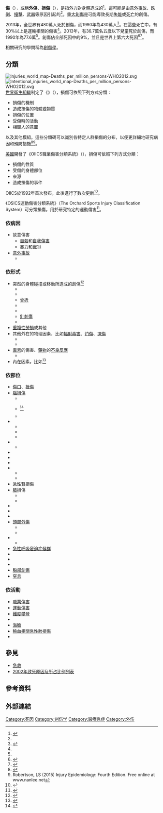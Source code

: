 {{Redirect2|損傷|名稱相近的法律用語|損害}}
{{NoteTA|G1=ME}}
{{medical}}
{{Infobox medical condition (new)
| name            = 創傷
| synonyms        =
| image           = Xraymachine.JPG
| alt             =
| caption         = 遭受創傷的病患接受[[膝部|膝部]]的[[醫學影像#X射線|X光檢查]]。
| pronounce       =
| field           =
| symptoms        =
| complications   =
| onset           =
| duration        =
| types           =
| causes          =
| risks           =
| diagnosis       =
| differential    =
| prevention      =
| treatment       =
| medication      =
| prognosis       =
| frequency       =
| deaths          =
}}
'''{{zy|創|chuāng|ㄔㄨㄤ}}傷'''（{{lang-en|Trauma}}），或稱'''外傷'''、'''損傷'''（{{lang-en|Injury}}），是指外力對[[身體|身體]]造成的{{le|傷害|Damage}}<ref name=NIH2014>{{cite web |url=https://www.nlm.nih.gov/medlineplus/woundsandinjuries.html |title=Wounds and Injuries: MedlinePlus |publisher=Nlm.nih.gov |accessdate=2015-07-20 |archive-date=2016-07-05 |archive-url=https://web.archive.org/web/20160705110549/https://www.nlm.nih.gov/medlineplus/woundsandinjuries.html |dead-url=no }}</ref>。這可能是由[[意外事故|意外事故]]、[[跌倒|跌倒]]、[[撞擊|撞擊]]、[[武器|武器]]等原因引起的<ref name=NIH2014/>。[[重大創傷|重大創傷]]是可能導致長期[[失能|失能]]或[[死亡|死亡]]的創傷。

2013年，全世界有480萬人死於創傷，而1990年為430萬人<ref name=GDB2013>{{cite journal|last1=GBD 2013 Mortality and Causes of Death|first1=Collaborators|title=Global, regional, and national age-sex specific all-cause and cause-specific mortality for 240 causes of death, 1990-2013: a systematic analysis for the Global Burden of Disease Study 2013|journal=Lancet|date=17 December 2014|pmid=25530442|doi=10.1016/S0140-6736(14)61682-2|pmc=4340604|volume=385|issue=9963|pages=117–71}}</ref>。在這些死亡中，有30%以上是運輸相關的傷害<ref name=GDB2013/>。2013年，有36.7萬名五歲以下兒童死於創傷，而1990年為77.6萬<ref name=GDB2013/>。創傷佔全部死因中的9%，並且是世界上第六大死因<ref>{{cite web|title=The top 10 causes of death|url=http://www.who.int/mediacentre/factsheets/fs310/en/index2.html|accessdate=24 May 2015|archive-date=2012-11-04|archive-url=https://web.archive.org/web/20121104134125/http://www.who.int/mediacentre/factsheets/fs310/en/index2.html|dead-url=no}}</ref><ref name=Stein2015>{{cite journal|vauthors=Stein DM, Santucci RA |title=An update on urotrauma|journal=Current Opinion in Urology|volume=25|issue=4|pages=323–30|date=July 2015|pmid=26049876|doi=10.1097/MOU.0000000000000184}}</ref>。

相關研究的學問稱為[[創傷學|創傷學]]。

== 分類 ==
[[File:Injuries_world_map-Deaths_per_million_persons-WHO2012.svg|thumb]]
[[File:Intentional_injuries_world_map-Deaths_per_million_persons-WHO2012.svg|thumb]]
[[世界衛生組織|世界衛生組織]]制定了《{{le|ICECI}}{{le|醫療分類|Medical classification|醫療分類碼}}》（{{lang|en|International Classification of External Causes of Injury}}），損傷可依照下列方式分類：
* 損傷的機制
* 造成損傷的物體或物質
* 損傷的位置
* 受傷時的活動
* 相關人的意圖
以及其他模組。這些分類碼可以識別各特定人群損傷的分布，以便更詳細地研究病因和預防措施<ref>{{cite web |url=http://www.who.int/classifications/icd/adaptations/iceci/en/ |title=International Classification of External Causes of Injury (ICECI) |publisher=[[World_Health_Organization|World Health Organization]] |accessdate=2014-03-24 |archive-date=2016-07-19 |archive-url=https://web.archive.org/web/20160719013456/http://www.who.int/classifications/icd/adaptations/iceci/en/ |dead-url=no }}</ref><ref>Robertson, LS (2015) Injury Epidemiology: Fourth Edition. Free online at www.nanlee.net</ref>。

[[美國|美國]]{{le|勞動統計局|Bureau of Labor Statistics}}開發了《OIICS職業傷害分類系統》（{{lang|en|Occupational Injury and Illness Classification System}}），損傷可依照下列方式分類：
* 損傷的性質
* 受傷的身體部位
* 來源
* 造成損傷的事件
OIICS於1992年首次發布，此後進行了數次更新<ref>{{cite web |url=http://wwwn.cdc.gov/wisards/oiics/ |publisher=[[Centers_for_Disease_Control_and_Prevention|Centers for Disease Control and Prevention]] |title=Occupational Injury and Illness Classification System |accessdate=2014-03-24 |archive-date=2016-03-04 |archive-url=https://web.archive.org/web/20160304053557/http://wwwn.cdc.gov/wisards/oiics/ |dead-url=no }}</ref>。

《OSICS運動傷害分類系統》（The Orchard Sports Injury Classification System）可分類損傷，用於研究特定的運動傷害<ref>{{cite journal|last1=Rae|first1=K|last2=Orchard|first2=J|title=The Orchard Sports Injury Classification System (OSICS) version 10|journal=Clin J Sport Med.|date=May 2007|volume=17|issue=3|pages=201–04|pmid=17513912|doi=10.1097/jsm.0b013e318059b536|url=http://raco.cat/index.php/Apunts/article/view/119817|access-date=2020-09-30|archive-date=2018-12-30|archive-url=https://web.archive.org/web/20181230233544/https://raco.cat/index.php/Apunts/article/view/119817|dead-url=no}}</ref>。

=== 依病因 ===
*故意傷害
**[[自殺|自殺]]和[[自我傷害|自我傷害]]
**[[暴力|暴力]]和[[戰爭|戰爭]]
*[[意外事故|意外事故]]
**{{le|電擊損傷|Lightning injury}}

=== 依形式 ===
*突然的身體碰撞或移動所造成的創傷<ref name=Dictionary>{{cite encyclopedia|title=Trauma|encyclopedia=Dictionary.com|year=2010|publisher=Dictionary.com, LLC|url=http://dictionary.reference.com/browse/trauma|accessdate=2010-10-31|archive-date=2016-03-03|archive-url=https://web.archive.org/web/20160303193111/http://dictionary.reference.com/browse/trauma|dead-url=no}}</ref>
**{{le|撕裂傷|Avulsion injury}}
**{{le|爆炸傷|Blast injury}}
**[[骨折|骨折]]
**{{le|內出血|Internal bleeding}}
**{{le|壓傷|Crush injury}}
**[[針刺傷|針刺傷]]
**{{le|災難性損傷|Catastrophic  injury}}
*[[重複性勞損|重複性勞損]]或其他{{le|拉傷|Strain (injury)}}
*其他外在的物理因素，比如[[輻射毒害|輻射毒害]]、[[灼傷|灼傷]]、[[凍傷|凍傷]]
**{{le|放射線致肺損傷|Radiation-induced lung injury}}
**{{le|微波灼傷|Microwave burn}}
*[[毒素|毒素]]的傷害、[[藥物|藥物]]的[[不良反應_(醫學)|不良反應]]
**{{le|毒害|Toxic injury}}
*內在因素，比如{{le|再灌注損傷|Reperfusion injury}}<ref>{{cite web |title=reperfusion |url=http://terms.naer.edu.tw/detail/2782954/ |website=國家教育研究院 |accessdate=2020-09-28 |archive-date=2020-10-07 |archive-url=https://web.archive.org/web/20201007034829/http://terms.naer.edu.tw/detail/2782954/ |dead-url=no }}</ref>

=== 依部位 ===
{{div col|cols=2}}
*[[傷口|傷口]]、[[瘀斑|挫傷]]
*[[腦損傷|腦損傷]]
**{{le|後天性腦損傷|Acquired brain injury}}
**{{le|瀰漫性軸突損傷|Diffuse axonal injury}}<ref>{{cite web |title=瀰漫性軸突損傷 |url=http://terms.naer.edu.tw/detail/6254944/ |website=國家教育研究院 |accessdate=2020-09-28 |archive-date=2020-10-07 |archive-url=https://web.archive.org/web/20201007034833/http://terms.naer.edu.tw/detail/6254944/ |dead-url=no }}</ref>
**{{le|額葉損傷|Frontal lobe injury}}
*{{le|神經損傷|Nerve injury}}
**{{le|脊髓損傷}}
**{{le|臂神經叢損傷|Brachial plexus injury}}
**{{le|腋神經損傷|Injury of axillary nerve}}
*{{le|軟組織損傷|Soft tissue injury}}
**{{le|陰莖損傷|Penile injury}}
*{{le|細胞傷害|Cell damage}}
*{{le|跗蹠損傷|Lisfranc injury}}
*{{le|氣管支氣管損傷|Tracheobronchial injury}}
*{{le|眼損傷|Eye injury}}
**{{le|化學性眼損傷|Chemical eye injury}}
**{{le|全身麻醉眼損傷|Eye injuries during general anaesthesia}}
*[[急性腎損傷|急性腎損傷]]
*[[膝|膝]]損傷
**{{le|前十字韌帶損傷|Anterior cruciate ligament injury}}
**{{le|膝內側損傷|Medial knee injuries}}
*{{le|背損傷|Back injury}}
*{{le|手損傷|Hand injury}}
*{{le|肝損傷|Liver injury}}
*[[頭部外傷|頭部外傷]]
**{{le|穿透性頭部損傷|Penetrating head injury}}
**{{le|閉鎖性頭部損傷|Closed-head injury}}
*{{le|肌肉骨骼損傷|Musculoskeletal injury}}
**{{le|關節軟骨損傷|Articular cartilage damage}}
*[[急性呼吸窘迫症候群|急性呼吸窘迫症候群]]
*{{le|胰臟損傷|Pancreatic injury}}
*{{le|胸腔主動脈損傷|Thoracic aorta injury}}
*{{le|膽道損傷|Biliary injury}}
*[[胸部創傷|胸部創傷]]
*[[窒息|窒息]]
{{div col end}}

=== 依活動 ===
{{div col|cols=2}}
*[[職業傷害|職業傷害]]
*[[運動傷害|運動傷害]]
*[[難度攀登|難度攀登]]{{le|難度攀登損傷|Lead climbing injuries|損傷}}
*{{le|呼吸器相關肺損傷|Ventilator-associated lung injury}}
*[[海膽|海膽]]{{le|海膽損傷|Sea urchin injury|損傷}}
*[[輸血相關急性肺損傷|輸血相關急性肺損傷]]
*{{le|飛航疾病與損傷|Illness and injuries during spaceflight}}
{{div col end}}

== 參見 ==
*[[急救|急救]]
*[[2002年致死原因及所占比例列表|2002年致死原因及所占比例列表]]

== 參考資料 ==
{{Reflist}}

== 外部連結 ==
{{Medical resources
|  DiseasesDB      =
|  ICD10           = {{ICD10|S00}}-{{ICD10|T88}}
|  ICD9            = {{ICD9|800}}-{{ICD9|999}}
|  ICDO            =
|  OMIM            =
|  MedlinePlus     =
|  MeSH            =D014947
|  GeneReviewsNBK  =
|  GeneReviewsName =
}}

{{Authority control}}
[[Category:死因|Category:死因]]
[[Category:创伤学|Category:创伤学]]
[[Category:醫療急症|Category:醫療急症]]
[[Category:外伤|Category:外伤]]